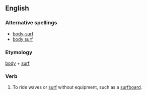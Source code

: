 ==English==
===Alternative spellings===
*[[body-surf]]
*[[body surf]]

===Etymology===
[[body]] + [[surf]]

===Verb===
{{en-verb}}

# To ride waves or [[surf]] without equipment, such as a [[surfboard]].